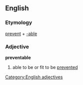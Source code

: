 == English ==
=== Etymology ===
[[prevent]] + [[-able]]
=== Adjective ===
[[Category:English adjectives]]
'''preventable'''
# able to be or fit to be [[prevented]]